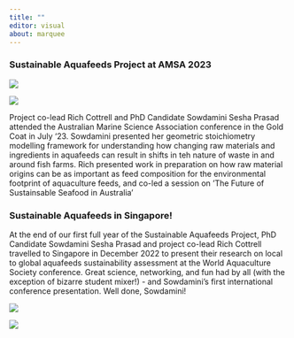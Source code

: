 ```yaml
---
title: ""
editor: visual
about: marquee
---
```


### Sustainable Aquafeeds Project at AMSA 2023


::: {layout-ncol="2"}


![](images/sowds-pres-AMSA.jpg) 


![](images/seafood-panel-AMSA.jpg) 

::: 

Project co-lead Rich Cottrell and PhD Candidate Sowdamini Sesha Prasad attended the Australian Marine Science Association conference in the Gold Coat in July '23. Sowdamini presented her geometric stoichiometry modelling framework for understanding how changing raw materials and ingredients in aquafeeds can result in shifts in teh nature of waste in and around fish farms. Rich presented work in preparation on how raw material origins can be as important as feed composition for the environmental footprint of aquaculture feeds, and co-led a session on 'The Future of Sustainsable Seafood in Australia'



### Sustainable Aquafeeds in Singapore! 

::: {layout-ncol="2"}

At the end of our first full year of the Sustainable Aquafeeds Project, PhD Candidate Sowdamini Sesha Prasad and project co-lead Rich Cottrell travelled to Singapore in December 2022 to present their research on local to global aquafeeds sustainability assessment at the World Aquaculture Society conference. Great science, networking, and fun had by all (with the exception of bizarre student mixer!) - and Sowdamini's first international conference presentation. Well done, Sowdamini!

![](images/rich-sowds_WAS.jpg)
:::


![](images/sowdamini_pres_WAS.jpg)









